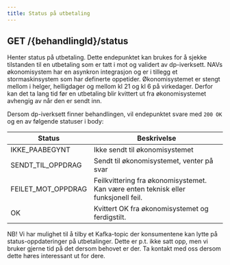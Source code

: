 ```yaml
---
title: Status på utbetaling
---
```


## GET /\{behandlingId\}/status

Henter status på utbetaling. Dette endepunktet kan brukes for å sjekke tilstanden til en utbetaling som er tatt i mot og
validert av dp-iverksett. NAVs økonomisystem har en asynkron integrasjon og er i tillegg et stormaskinsystem som har definerte
oppetider. Økonomisystemet er stengt mellom i helger, helligdager og mellom kl 21 og kl 6 på virkedager. Derfor kan det
ta lang tid før en utbetaling blir kvittert ut fra økonomisystemet avhengig av når den er sendt inn.

Dersom dp-iverksett finner behandlingen, vil endepunktet svare med `200 OK` og en av følgende statuser i body:

| Status             | Beskrivelse                                                                        |
|--------------------|------------------------------------------------------------------------------------|
| IKKE_PAABEGYNT     | Ikke sendt til økonomisystemet                                                     |
| SENDT_TIL_OPPDRAG  | Sendt til økonomisystemet, venter på svar                                          |
| FEILET_MOT_OPPDRAG | Feilkvittering fra økonomisystemet. Kan være enten teknisk eller funksjonell feil. |
| OK                 | Kvittert OK fra økonomisystemet og ferdigstilt.                                    |

NB! Vi har mulighet til å tilby et Kafka-topic der konsumentene kan lytte på status-oppdateringer på utbetalinger. Dette er p.t.
ikke satt opp, men vi bruker gjerne tid på det dersom behovet er der. Ta kontakt med oss dersom dette høres interessant ut
for dere.